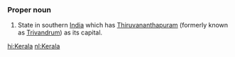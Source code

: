 ===Proper noun===
#State in southern [[India]] which has [[Thiruvananthapuram]] (formerly known as [[Trivandrum]]) as its capital.

[[hi:Kerala]]
[[nl:Kerala]]